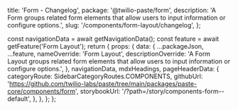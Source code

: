   title: 'Form - Changelog',
  package: '@twilio-paste/form',
  description: 'A Form groups related form elements that allow users to input information or configure options.',
  slug: '/components/form-layout/changelog',
};




  const navigationData = await getNavigationData();
  const feature = await getFeature('Form Layout');
  return {
    props: {
      data: {
        ...packageJson,
        ...feature,
        nameOverride: 'Form Layout',
        descriptionOverride:
          'A Form Layout groups related form elements that allow users to input information or configure options.',
      },
      navigationData,
      mdxHeadings,
      pageHeaderData: {
        categoryRoute: SidebarCategoryRoutes.COMPONENTS,
        githubUrl: 'https://github.com/twilio-labs/paste/tree/main/packages/paste-core/components/form',
        storybookUrl: '/?path=/story/components-form--default',
      },
    },
  };
};

<Changelog />
